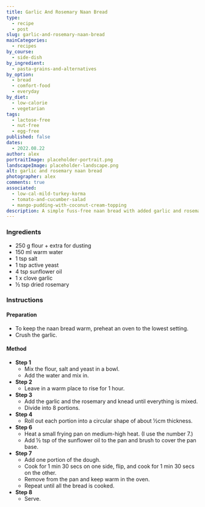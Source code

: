 ```yaml
---
title: Garlic And Rosemary Naan Bread
type:
  - recipe
  - post
slug: garlic-and-rosemary-naan-bread
mainCategories: 
  - recipes
by_course:
  - side-dish
by_ingredient:
  - pasta-grains-and-alternatives
by_option:
  - bread
  - comfort-food
  - everyday
by_diet:
  - low-calorie
  - vegetarian
tags:
  - lactose-free
  - nut-free
  - egg-free
published: false
dates:
  - 2022.08.22
author: alex
portraitImage: placeholder-portrait.png
landscapeImage: placeholder-landscape.png
alt: garlic and rosemary naan bread
photographer: alex
comments: true
associated: 
  - low-cal-mild-turkey-korma
  - tomato-and-cucumber-salad
  - mango-pudding-with-coconut-cream-topping
description: A simple fuss-free naan bread with added garlic and rosemary to soak up a sauce but stay low in calories.
---
```


<Ingredients>

### Ingredients
    
  - 250 g flour + extra for dusting
  - 150 ml warm water
  - 1 tsp salt
  - 1 tsp active yeast
  - 4 tsp sunflower oil
  - 1 x clove garlic
  - ½ tsp dried rosemary

</Ingredients>

<Instructions>

### Instructions

#### Preparation

  - To keep the naan bread warm, preheat an oven to the lowest setting.
  - Crush the garlic.

#### Method

  - **Step 1**
    - Mix the flour, salt and yeast in a bowl.
    - Add the water and mix in.
  - **Step 2**
    - Leave in a warm place to rise for 1 hour.
  - **Step 3**
    - Add the garlic and the rosemary and knead until everything is mixed.
    - Divide into 8 portions.
  - **Step 4**
    - Roll out each portion into a circular shape of about ½cm thickness.
  - **Step 6**
    - Heat a small frying pan on medium-high heat. (I use the number 7.)
    - Add ½ tsp of the sunflower oil to the pan and brush to cover the pan base.
  - **Step 7**
    - Add one portion of the dough.
    - Cook for 1 min 30 secs on one side, flip, and cook for 1 min 30 secs on the other.
    - Remove from the pan and keep warm in the oven.
    - Repeat until all the bread is cooked.
  - **Step 8**
    - Serve.

</Instructions>


